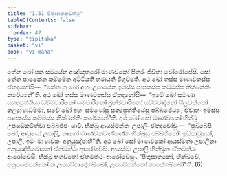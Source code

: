 ```yaml
---
title: "1.51 පිතුඝාතකවත්ථු"
tableOfContents: false
sidebar:
  order: 47
type: "tipitaka"
basket: "vi"
book: "vi-maha"
---
```



<DynamicBreadcrumb />

<Division number="113" book="vi-maha">

<Paragraph number="487" book="vi-maha">
තේන ඛෝ පන සමයේන අඤ්ඤතරෝ මාණවකෝ පිතරං ජීවිතා වෝරෝපේසි. සෝ තේන පාපකේන කම්මේන අට්ටීයති හරායති ජිගුච්ඡති. අථ ඛෝ තස්ස මාණවකස්ස ඒතදහෝසි—  “කේන නු ඛෝ අහං උපායේන ඉමස්ස පාපකස්ස කම්මස්ස නික්ඛන්තිං කරේය්‍යන්”ති. අථ ඛෝ තස්ස මාණවකස්ස ඒතදහෝසි—  “ඉමේ ඛෝ සමණා සක්‍යපුත්තියා ධම්මචාරිනෝ සමචාරිනෝ බ්‍රහ්මචාරිනෝ සච්චවාදිනෝ සීලවන්තෝ කල්‍යාණධම්මා, සචේ ඛෝ අහං සමණේසු සක්‍යපුත්තියේසු පබ්බජේය්‍යං, ඒවාහං ඉමස්ස පාපකස්ස කම්මස්ස නික්ඛන්තිං කරේය්‍යන්”ති. අථ ඛෝ සෝ මාණවකෝ භික්ඛූ උපසඞ්කමිත්වා පබ්බජ්ජං යාචි. භික්ඛූ ආයස්මන්තං උපාලිං ඒතදවෝචුං—  “පුබ්බේපි ඛෝ, ආවුසෝ උපාලි, නාගෝ මාණවකවණ්ණේන භික්ඛූසු පබ්බජිතෝ. ඉඞ්ඝාවුසෝ, උපාලි, ඉමං මාණවකං අනුයුඤ්ජාහී”ති. අථ ඛෝ සෝ මාණවකෝ ආයස්මතා උපාලිනා අනුයුඤ්ජීයමානෝ ඒතමත්ථං ආරෝචේසි. ආයස්මා උපාලි භික්ඛූනං ඒතමත්ථං ආරෝචේසි. භික්ඛූ භගවතෝ ඒතමත්ථං ආරෝචේසුං. “පිතුඝාතකෝ, භික්ඛවේ, අනුපසම්පන්නෝ න උපසම්පාදේතබ්බෝ, උපසම්පන්නෝ නාසේතබ්බෝ”ති. (6)
</Paragraph>
</Division>
